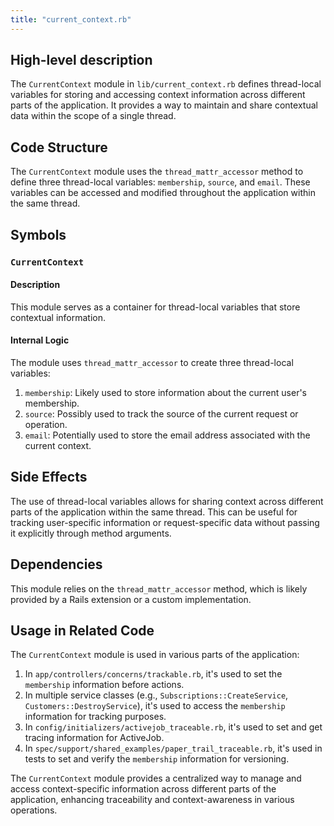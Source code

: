 ```yaml
---
title: "current_context.rb"
---
```


## High-level description
The `CurrentContext` module in `lib/current_context.rb` defines thread-local variables for storing and accessing context information across different parts of the application. It provides a way to maintain and share contextual data within the scope of a single thread.

## Code Structure
The `CurrentContext` module uses the `thread_mattr_accessor` method to define three thread-local variables: `membership`, `source`, and `email`. These variables can be accessed and modified throughout the application within the same thread.

## Symbols

### `CurrentContext`
#### Description
This module serves as a container for thread-local variables that store contextual information.

#### Internal Logic
The module uses `thread_mattr_accessor` to create three thread-local variables:
1. `membership`: Likely used to store information about the current user's membership.
2. `source`: Possibly used to track the source of the current request or operation.
3. `email`: Potentially used to store the email address associated with the current context.

## Side Effects
The use of thread-local variables allows for sharing context across different parts of the application within the same thread. This can be useful for tracking user-specific information or request-specific data without passing it explicitly through method arguments.

## Dependencies
This module relies on the `thread_mattr_accessor` method, which is likely provided by a Rails extension or a custom implementation.

## Usage in Related Code
The `CurrentContext` module is used in various parts of the application:

1. In `app/controllers/concerns/trackable.rb`, it's used to set the `membership` information before actions.
2. In multiple service classes (e.g., `Subscriptions::CreateService`, `Customers::DestroyService`), it's used to access the `membership` information for tracking purposes.
3. In `config/initializers/activejob_traceable.rb`, it's used to set and get tracing information for ActiveJob.
4. In `spec/support/shared_examples/paper_trail_traceable.rb`, it's used in tests to set and verify the `membership` information for versioning.

The `CurrentContext` module provides a centralized way to manage and access context-specific information across different parts of the application, enhancing traceability and context-awareness in various operations.